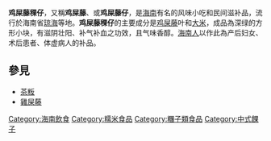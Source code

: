 {{unreferenced|time=2016-09-27T08:52:40+00:00}}
'''鸡屎藤稞仔'''，又稱'''鸡屎藤'''、或'''鸡屎藤仔'''，是[[海南|海南]]有名的风味小吃和民间滋补品，流行於海南省[[琼海|琼海]]等地。'''鸡屎藤稞仔'''的主要成分是[[鸡屎藤|鸡屎藤]]叶和[[大米|大米]]，成品為深绿的方形小块，有滋阴壮阳、补气补血之功效，且气味香醇。[[海南人|海南人]]以作此為产后妇女、术后患者、体虚病人的补品。

== 參見 ==
*[[茶粄|茶粄]]
*[[雞屎藤|雞屎藤]]

{{食品小作品}}

[[Category:海南飲食|Category:海南飲食]]
[[Category:糯米食品|Category:糯米食品]]
[[Category:糰子類食品|Category:糰子類食品]]
[[Category:中式餜子|Category:中式餜子]]